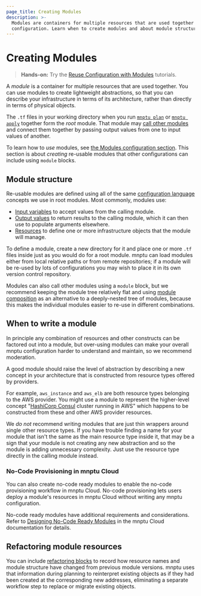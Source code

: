 ```yaml
---
page_title: Creating Modules
description: >-
  Modules are containers for multiple resources that are used together in a
  configuration. Learn when to create modules and about module structure.
---
```


# Creating Modules

> **Hands-on:** Try the [Reuse Configuration with Modules](/mnptu/tutorials/modules?utm_source=WEBSITE&utm_medium=WEB_IO&utm_offer=ARTICLE_PAGE&utm_content=DOCS) tutorials.

A _module_ is a container for multiple resources that are used together.
You can use modules to create lightweight abstractions, so that you can
describe your infrastructure in terms of its architecture, rather than
directly in terms of physical objects.

The `.tf` files in your working directory when you run [`mnptu plan`](/mnptu/cli/commands/plan)
or [`mnptu apply`](/mnptu/cli/commands/apply) together form the _root_
module. That module may [call other modules](/mnptu/language/modules/syntax#calling-a-child-module)
and connect them together by passing output values from one to input values
of another.

To learn how to _use_ modules, see [the Modules configuration section](/mnptu/language/modules).
This section is about _creating_ re-usable modules that other configurations
can include using `module` blocks.

## Module structure

Re-usable modules are defined using all of the same
[configuration language](/mnptu/language) concepts we use in root modules.
Most commonly, modules use:

* [Input variables](/mnptu/language/values/variables) to accept values from
  the calling module.
* [Output values](/mnptu/language/values/outputs) to return results to the
  calling module, which it can then use to populate arguments elsewhere.
* [Resources](/mnptu/language/resources) to define one or more
  infrastructure objects that the module will manage.

To define a module, create a new directory for it and place one or more `.tf`
files inside just as you would do for a root module. mnptu can load modules
either from local relative paths or from remote repositories; if a module will
be re-used by lots of configurations you may wish to place it in its own
version control repository.

Modules can also call other modules using a `module` block, but we recommend
keeping the module tree relatively flat and using [module composition](/mnptu/language/modules/develop/composition)
as an alternative to a deeply-nested tree of modules, because this makes
the individual modules easier to re-use in different combinations.

## When to write a module

In principle any combination of resources and other constructs can be factored
out into a module, but over-using modules can make your overall mnptu
configuration harder to understand and maintain, so we recommend moderation.

A good module should raise the level of abstraction by describing a new concept
in your architecture that is constructed from resource types offered by
providers.

For example, `aws_instance` and `aws_elb` are both resource types belonging to
the AWS provider. You might use a module to represent the higher-level concept
"[HashiCorp Consul](https://www.consul.io/) cluster running in AWS" which
happens to be constructed from these and other AWS provider resources.

We _do not_ recommend writing modules that are just thin wrappers around single
other resource types. If you have trouble finding a name for your module that
isn't the same as the main resource type inside it, that may be a sign that
your module is not creating any new abstraction and so the module is
adding unnecessary complexity. Just use the resource type directly in the
calling module instead.

### No-Code Provisioning in mnptu Cloud

You can also create no-code ready modules to enable the no-code provisioning workflow in mnptu Cloud. No-code provisioning lets users deploy a module's resources in mnptu Cloud without writing any mnptu configuration.

No-code ready modules have additional requirements and considerations. Refer to [Designing No-Code Ready Modules](/mnptu/cloud-docs/no-code-provisioning/module-design) in the mnptu Cloud documentation for details.

## Refactoring module resources

You can include [refactoring blocks](/mnptu/language/modules/develop/refactoring) to record how resource
names and module structure have changed from previous module versions.
mnptu uses that information during planning to reinterpret existing objects
as if they had been created at the corresponding new addresses, eliminating a
separate workflow step to replace or migrate existing objects.
